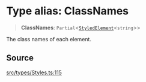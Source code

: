 # Type alias: ClassNames

> **ClassNames**: `Partial`\<[`StyledElement`](/api/latest/type-aliases/StyledElement.mdx)\<`string`\>\>

The class names of each element.

## Source

[src/types/Styles.ts:115](https://github.com/gpbl/react-day-picker/blob/c4157425c/src/types/Styles.ts#L115)
